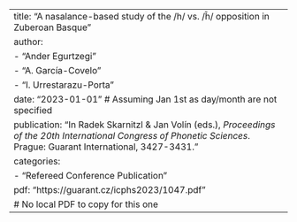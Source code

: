 ---
title: "A nasalance-based study of the /h/ vs. /h̃/ opposition in Zuberoan Basque"
author:
  - "Ander Egurtzegi"
  - "A. García-Covelo"
  - "I. Urrestarazu-Porta"
date: "2023-01-01" # Assuming Jan 1st as day/month are not specified
publication: "In Radek Skarnitzl & Jan Volín (eds.), *Proceedings of the 20th International Congress of Phonetic Sciences*. Prague: Guarant International, 3427-3431."
categories:
  - "Refereed Conference Publication"
pdf: "https://guarant.cz/icphs2023/1047.pdf"
# No local PDF to copy for this one
--- 